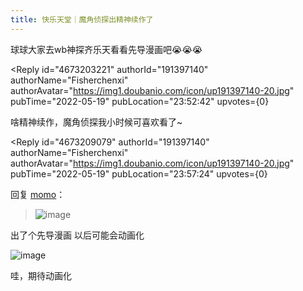 ```yaml
---
title: 快乐天堂｜魔角侦探出精神续作了
---
```



<Forum groupName="动画番剧" groupUrl="https://www.douban.com/group/596353/" archivedAt="2025-05-16T16:30:35.650Z">
  <Post
    id="267144884"
    title="快乐天堂｜魔角侦探出精神续作了"
    url="https://www.douban.com/group/topic/267144884/?_spm_id=MTQ5NjU3ODIx"
    pubTime="2022-11-17"
    highlightUserId="191397140"
  >
球球大家去wb神探齐乐天看看先导漫画吧😭😭😭

<Reply
  id="4673203221"
  authorId="191397140"
  authorName="Fisherchenxi"
  authorAvatar="https://img1.doubanio.com/icon/up191397140-20.jpg"
  pubTime="2022-05-19"
  pubLocation="23:52:42"
  upvotes={0}
>
啥精神续作，魔角侦探我小时候可喜欢看了\~
</Reply>

<Reply
  id="4673209079"
  authorId="191397140"
  authorName="Fisherchenxi"
  authorAvatar="https://img1.doubanio.com/icon/up191397140-20.jpg"
  pubTime="2022-05-19"
  pubLocation="23:57:24"
  upvotes={0}
>
回复 [momo](https://www.douban.com/people/149657821/)：
> ![image](https://img2.doubanio.com/view/richtext/large/public/p353838611.jpg)

出了个先导漫画 以后可能会动画化

![image](https://img2.doubanio.com/view/richtext/s/public/p353838611.jpg)

哇，期待动画化
</Reply>
  </Post>
</Forum>
